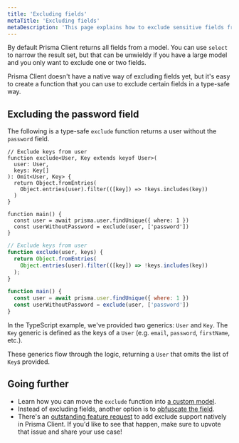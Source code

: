 ```yaml
---
title: 'Excluding fields'
metaTitle: 'Excluding fields'
metaDescription: 'This page explains how to exclude sensitive fields from Prisma Client'
---
```


<TopBlock>

By default Prisma Client returns all fields from a model. You can use `select` to narrow the result set, but that can be unwieldy if you have a large model and you only want to exclude one or two fields.

Prisma Client doesn't have a native way of excluding fields yet, but it's easy to create a function that you can use to exclude certain fields in a type-safe way.

</TopBlock>

## Excluding the password field

The following is a type-safe `exclude` function returns a user without the `password` field.

<TabbedContent>

<TabItem value="TypeScript">

```tsx
// Exclude keys from user
function exclude<User, Key extends keyof User>(
  user: User,
  keys: Key[]
): Omit<User, Key> {
  return Object.fromEntries(
    Object.entries(user).filter(([key]) => !keys.includes(key))
  )
}

function main() {
  const user = await prisma.user.findUnique({ where: 1 })
  const userWithoutPassword = exclude(user, ['password'])
}
```

</TabItem>

<TabItem value="JavaScript">

```js
// Exclude keys from user
function exclude(user, keys) {
  return Object.fromEntries(
    Object.entries(user).filter(([key]) => !keys.includes(key))
  );
}

function main() {
  const user = await prisma.user.findUnique({ where: 1 })
  const userWithoutPassword = exclude(user, ['password'])
}
```

</TabItem>

</TabbedContent>

In the TypeScript example, we've provided two generics: `User` and `Key`. The `Key` generic is defined as the keys of a `User` (e.g. `email`, `password`, `firstName`, etc.).

These generics flow through the logic, returning a `User` that omits the list of `Key`s provided.

## Going further

- Learn how you can move the `exclude` function into [a custom model](/orm/prisma-client/queries/custom-models).
- Instead of excluding fields, another option is to [obfuscate the field](https://github.com/prisma/prisma-client-extensions/tree/main/obfuscated-fields).
- There's an [outstanding feature request](https://github.com/prisma/prisma/issues/5042) to add exclude support natively in Prisma Client. If you'd like to see that happen, make sure to upvote that issue and share your use case!
